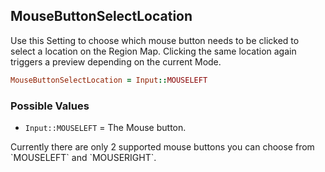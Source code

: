 ## MouseButtonSelectLocation

Use this Setting to choose which mouse button needs to be clicked to select a location on the Region Map. Clicking the same location again triggers a preview depending on the current Mode.

```ruby
MouseButtonSelectLocation = Input::MOUSELEFT
```

### Possible Values 

- `Input::MOUSELEFT` = The Mouse button.

<Callout type="hint">
  Currently there are only 2 supported mouse buttons you can choose from `MOUSELEFT` and `MOUSERIGHT`.
</Callout>